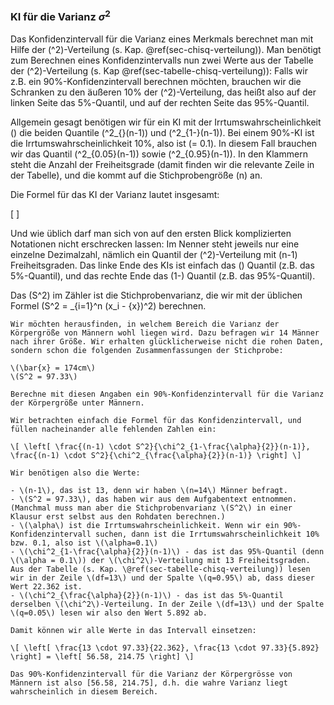 ### KI für die Varianz $\sigma^2$

Das Konfidenzintervall für die Varianz eines Merkmals berechnet man mit Hilfe der \(\chi^2\)-Verteilung (s. Kap. \@ref(sec-chisq-verteilung)). Man benötigt zum Berechnen eines Konfidenzintervalls nun zwei Werte aus der Tabelle der \(\chi^2\)-Verteilung (s. Kap \@ref(sec-tabelle-chisq-verteilung)): Falls wir z.B. ein 90%-Konfidenzintervall berechnen möchten, brauchen wir die Schranken zu den äußeren 10% der \(\chi^2\)-Verteilung, das heißt also auf der linken Seite das 5%-Quantil, und auf der rechten Seite das 95%-Quantil.

Allgemein gesagt benötigen wir für ein KI mit der Irrtumswahrscheinlichkeit \(\alpha\) die beiden Quantile \(\chi^2_{\frac{\alpha}{2}}(n-1)\) und \(\chi^2_{1-\frac{\alpha}{2}}(n-1)\). Bei einem 90%-KI ist die Irrtumswahrscheinlichkeit 10%, also ist \(\alpha = 0.1\). In diesem Fall brauchen wir das Quantil \(\chi^2_{0.05}(n-1)\) sowie \(\chi^2_{0.95}(n-1)\). In den Klammern steht die Anzahl der Freiheitsgrade (damit finden wir die relevante Zeile in der Tabelle), und die kommt auf die Stichprobengröße \(n\) an.

Die Formel für das KI der Varianz lautet insgesamt:

\[ \left[ \frac{(n-1) \cdot S^2}{\chi^2_{\frac{\alpha}{2}}(n-1)}, \frac{(n-1) \cdot S^2}{\chi^2_{1-\frac{\alpha}{2}}(n-1)} \right] \]

Und wie üblich darf man sich von auf den ersten Blick komplizierten Notationen nicht erschrecken lassen: Im Nenner steht jeweils nur eine einzelne Dezimalzahl, nämlich ein Quantil der \(\chi^2\)-Verteilung mit \(n-1\) Freiheitsgraden. Das linke Ende des KIs ist einfach das \(\frac{\alpha}{2}\) Quantil (z.B. das 5%-Quantil), und das rechte Ende das \(1-\frac{\alpha}{2}\) Quantil (z.B. das 95%-Quantil).

Das \(S^2\) im Zähler ist die Stichprobenvarianz, die wir mit der üblichen Formel \(S^2 = \sum_{i=1}^n (x_i - \bar{x})^2\) berechnen.

```exercise

Wir möchten herausfinden, in welchem Bereich die Varianz der Körpergröße von Männern wohl liegen wird. Dazu befragen wir 14 Männer nach ihrer Größe. Wir erhalten glücklicherweise nicht die rohen Daten, sondern schon die folgenden Zusammenfassungen der Stichprobe:

\(\bar{x} = 174cm\)
\(S^2 = 97.33\)

Berechne mit diesen Angaben ein 90%-Konfidenzintervall für die Varianz der Körpergröße unter Männern.

```
```solution

Wir betrachten einfach die Formel für das Konfidenzintervall, und füllen nacheinander alle fehlenden Zahlen ein:

\[ \left[ \frac{(n-1) \cdot S^2}{\chi^2_{1-\frac{\alpha}{2}}(n-1)}, \frac{(n-1) \cdot S^2}{\chi^2_{\frac{\alpha}{2}}(n-1)} \right] \]

Wir benötigen also die Werte:

- \(n-1\), das ist 13, denn wir haben \(n=14\) Männer befragt.
- \(S^2 = 97.33\), das haben wir aus dem Aufgabentext entnommen. (Manchmal muss man aber die Stichprobenvarianz \(S^2\) in einer Klausur erst selbst aus den Rohdaten berechnen.)
- \(\alpha\) ist die Irrtumswahrscheinlichkeit. Wenn wir ein 90%-Konfidenzintervall suchen, dann ist die Irrtumswahrscheinlichkeit 10% bzw. 0.1, also ist \(\alpha=0.1\)
- \(\chi^2_{1-\frac{\alpha}{2}}(n-1)\) - das ist das 95%-Quantil (denn \(\alpha = 0.1\)) der \(\chi^2\)-Verteilung mit 13 Freiheitsgraden. Aus der Tabelle (s. Kap. \@ref(sec-tabelle-chisq-verteilung)) lesen wir in der Zeile \(df=13\) und der Spalte \(q=0.95\) ab, dass dieser Wert 22.362 ist.
- \(\chi^2_{\frac{\alpha}{2}}(n-1)\) - das ist das 5%-Quantil derselben \(\chi^2\)-Verteilung. In der Zeile \(df=13\) und der Spalte \(q=0.05\) lesen wir also den Wert 5.892 ab.

Damit können wir alle Werte in das Intervall einsetzen:

\[ \left[ \frac{13 \cdot 97.33}{22.362}, \frac{13 \cdot 97.33}{5.892} \right] = \left[ 56.58, 214.75 \right] \]

Das 90%-Konfidenzintervall für die Varianz der Körpergrösse von Männern ist also [56.58, 214.75], d.h. die wahre Varianz liegt wahrscheinlich in diesem Bereich.
```
